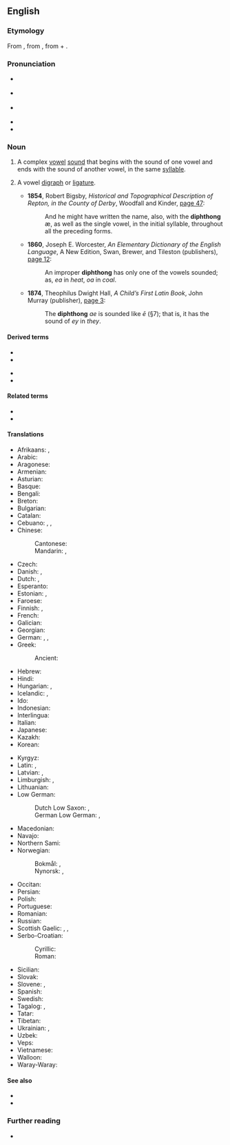 {{also|Diphthong}}
==English==
{{was wotd|2006|September|17}}

===Etymology===
From {{der|en|fr|diphtongue}}, from {{der|en|grc|δίφθογγος||two sounds}}, from {{m|grc|δίς||twice}} + {{m|grc|φθόγγος||sound}}.

===Pronunciation===
* {{a|UK}} {{IPA|/ˈdɪfθɒŋ(ɡ)/|/ˈdɪpθɒŋ(ɡ)/|lang=en}}
* {{a|US}} {{IPA|/ˈdɪfθɔŋ/|/ˈdɪpθɔŋ/|lang=en}}
* {{a|[[w:Canadian English|CA]]; US, in accents with the [[cot-caught merger]]}} {{IPA|/ˈdɪfθɑŋ/|/ˈdɪpθɑŋ/|lang=en}}
* {{audio|en-ca-diphthong.ogg|Audio (CA)|lang=en}}
* {{audio|en-us-diphthong.ogg|Audio (US)|lang=en}}

===Noun===
{{examples-right|sense=phonetics|* "ou" in {{m|en|loud}}
* "i" in {{m|en|mine}}
}}
{{en-noun}}

# {{lb|en|phonetics}} A complex [[vowel]] [[sound]] that begins with the sound of one vowel and ends with the sound of another vowel, in the same [[syllable]].
# {{lb|en|rare}} A vowel [[digraph]] or [[ligature]].
#* '''1854''', Robert Bigsby, ''Historical and Topographical Description of Repton, in the County of Derby'', Woodfall and Kinder, [http://books.google.com/books?id=68oHAAAAQAAJ&pg=PA47&dq=diphthong page 47]:
#*: And he might have written the name, also, with the '''diphthong''' æ, as well as the single vowel, in the initial syllable, throughout all the preceding forms.
#* '''1860''', Joseph E. Worcester, ''An Elementary Dictionary of the English Language'', A New Edition, Swan, Brewer, and Tileston (publishers), [http://books.google.com/books?id=CuIzKfd61ZcC&pg=PA12&dq=diphthong page 12]:
#*: An improper '''diphthong''' has only one of the vowels sounded; as, ''ea'' in ''heat'', ''oa'' in ''coal''.
#* '''1874''', Theophilus Dwight Hall, ''A Child’s First Latin Book'', John Murray (publisher), [http://books.google.com/books?id=rsMDAAAAQAAJ&pg=PA3&dq=diphthong page 3]:
#*: The '''diphthong''' ''ae'' is sounded like ''ē'' (§7); that is, it has the sound of ''ey'' in ''they''.

====Derived terms====
{{der-top}}
* {{l|en|diphthongal}}
* {{l|en|diphthongization}}
{{der-mid}}
* {{l|en|diphthongize}}
* {{l|en|diphthongoid}}
{{der-bottom}}

====Related terms====
* {{l|en|monophthong}}
* {{l|en|triphthong}}

====Translations====
{{trans-top|complex vowel sound}}
* Afrikaans: {{t|af|diftong}}, {{t|af|tweeklank}}
* Arabic: {{t|ar|مُصَوِّت مُزْدَوِج}}
* Aragonese: {{t|an|diftongo|m}}
* Armenian: {{t+|hy|երկբարբառ}}
* Asturian: {{t|ast|diptongu|m}}
* Basque: {{t|eu|diptongo}}
* Bengali: {{t|bn|জটিল স্বরধ্বনি|sc=Beng}}
* Breton: {{t|br|diftongenn}}
* Bulgarian: {{t|bg|дифтонг|m|tr=diftóng}}
* Catalan: {{t|ca|diftong|m}}
* Cebuano: {{t|ceb|diptonggo}}, {{t|ceb|duhanog}}, {{t|ceb|sikpat}}
* Chinese:
*: Cantonese: {{t|yue|雙元音}}
*: Mandarin: {{t+|cmn|雙元音|sc=Hani}}, {{t+|cmn|双元音|tr=shuāngyuányīn|sc=Hani}}
* Czech: {{t+|cs|dvojhláska|f}}
* Danish: {{t+|da|diftong|c}}, {{t|da|tvelyd|c}}
* Dutch: {{t+|nl|diftong|m}}, {{t+|nl|tweeklank|m}}
* Esperanto: {{t|eo|diftongo}}
* Estonian: {{t|et|diftong}}, {{t|et|kaksiktäishäälik}}
* Faroese: {{t|fo|tvíljóð|n}}
* Finnish: {{t+|fi|diftongi}}, {{t|fi|kaksoisääntiö}}
* French: {{t+|fr|diphtongue|f}}
* Galician: {{t|gl|ditongo|m}}
* Georgian: {{t|ka|დიფთონგი}}
* German: {{t+|de|Diphthong|m}}, {{t+|de|Doppellaut|m}}, {{t+|de|Zwielaut|m}}
* Greek: {{t+|el|δίφθογγος|m}}
*: Ancient: {{t|grc|δίφθογγος|m}}
* Hebrew: {{t+|he|דיפתונג}}
* Hindi: {{t|hi|संध्यक्षर}}
* Hungarian: {{t+|hu|kettőshangzó}}, {{t+|hu|diftongus}}
* Icelandic: {{t|is|tvíhljóð|n}}, {{t|is|tvíhljóði|m}}
* Ido: {{t+|io|diftongo}}
* Indonesian: {{t+|id|diftong}}
* Interlingua: {{t|ia|diphthongo}}
* Italian: {{t+|it|dittongo|m}}
* Japanese: {{t|ja|二重母音|tr=にじゅうぼいん, nijū boin}}
* Kazakh: {{t|kk|дифтонг|m}}
* Korean: {{t+|ko|이중모음}}
{{trans-mid}}
* Kyrgyz: {{t|ky|дифтонг|m}}
* Latin: {{t+|la|diphthongus}}, {{t|la|diphthongos|f}}
* Latvian: {{t|lv|divskanis|m}}, {{t|lv|diftongs|m}}
* Limburgish: {{t|li|diftong}}, {{t|li|twieëklaank}}
* Lithuanian: {{t|lt|dvibalsis}}
* Low German:
*: Dutch Low Saxon: {{t|nds-nl|diftong}}, {{t|nds-nl|tweeklaank}}
*: German Low German: {{t|nds-de|Diphthong}}, {{t|nds-de|Tweeklang}}
* Macedonian: {{t|mk|дифтонг|m}}
* Navajo: {{t|nv|zaaʼáán ałtah}}
* Northern Sami: {{t|se|diftoŋga}}
* Norwegian: 
*: Bokmål: {{t|nb|diftong|m}}, {{t|nb|tvelyd}}
*: Nynorsk: {{t|nn|diftong|m}}, {{t|nn|tviljod}}
* Occitan: {{t|oc|diftong|m}}
* Persian: {{t+|fa|واکه مرکب}}
* Polish: {{t+|pl|dyftong|m}}
* Portuguese: {{t+|pt|ditongo|m}}
* Romanian: {{t+|ro|diftong|m}}
* Russian: {{t+|ru|дифто́нг|m}}
* Scottish Gaelic: {{t|gd|dà-fhoghar|m}}, {{t|gd|dà-ghuth|m}}, {{t|gd|dà-ghuthach|m}}
* Serbo-Croatian:
*: Cyrillic: {{t|sh|дво̏гла̄с|m|sc=Cyrl}}
*: Roman: {{t+|sh|dvȍglās|m}}
* Sicilian: {{t|scn|dittongu}}
* Slovak: {{t|sk|dvojhláska|f}}
* Slovene: {{t|sl|diftóng}}, {{t|sl|dvóglásnik}}
* Spanish: {{t+|es|diptongo|m}}
* Swedish: {{t+|sv|diftong|c}}
* Tagalog: {{t|tl|kambal-patinig}}, {{t|tl|diptonggo}}
* Tatar: {{t|tt|дифтонг|m}}
* Tibetan: {{t|bo|དབྱངས་སྒྲ་ཉིས་ལྡན}}
* Ukrainian: {{t|uk|дифтонг|m}}, {{t|uk|двоголосний}}
* Uzbek: {{t+|uz|diftong}}
* Veps: {{t|vep|diftong}}
* Vietnamese: {{t|vi|nguyên âm đôi}}
* Walloon: {{t|wa|diftongue}}
* Waray-Waray: {{t|war|latontiringgan}}
{{trans-bottom}}

====See also====
* {{l|en|glide}}
* {{l|en|ligature}}

===Further reading===
* {{pedia}}